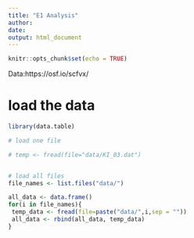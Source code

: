 ```yaml
---
title: "E1 Analysis"
author: 
date: 
output: html_document
---
```


```r
knitr::opts_chunk$set(echo = TRUE)
```

Data:https://osf.io/scfvx/

# load the data

```r
library(data.table)

# load one file

# temp <- fread(file="data/KI_03.dat")


# load all files
file_names <- list.files("data/")

all_data <- data.frame()
for(i in file_names){
 temp_data <- fread(file=paste("data/",i,sep = ""))
 all_data <- rbind(all_data, temp_data)
}
```

